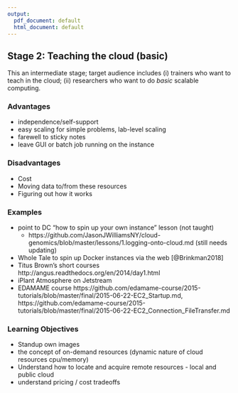 ```yaml
---
output:
  pdf_document: default
  html_document: default
---
```

##  Stage 2: Teaching the cloud (basic)

This an intermediate stage; target audience includes (i) trainers who want to teach in the cloud; (ii) researchers who want to do *basic* scalable computing.

### Advantages

* independence/self-support
* easy scaling for simple problems, lab-level scaling
* farewell to sticky notes
* leave GUI or batch job running on the instance

### Disadvantages

* Cost
* Moving data to/from these resources 
* Figuring out how it works

### Examples
* point to DC “how to spin up your own instance” lesson (not taught)         
    * https://github.com/JasonJWilliamsNY/cloud-genomics/blob/master/lessons/1.logging-onto-cloud.md (still needs updating)
* Whole Tale to spin up Docker instances via the web [@Brinkman2018]
* Titus Brown’s short courses http://angus.readthedocs.org/en/2014/day1.html
* iPlant Atmosphere on Jetstream
* EDAMAME course https://github.com/edamame-course/2015-tutorials/blob/master/final/2015-06-22-EC2_Startup.md, https://github.com/edamame-course/2015-tutorials/blob/master/final/2015-06-22-EC2_Connection_FileTransfer.md

### Learning Objectives

- Standup own images
- the concept of on-demand resources (dynamic nature of cloud resources cpu/memory)
- Understand how to locate and acquire remote resources - local and public cloud
- understand pricing / cost tradeoffs
